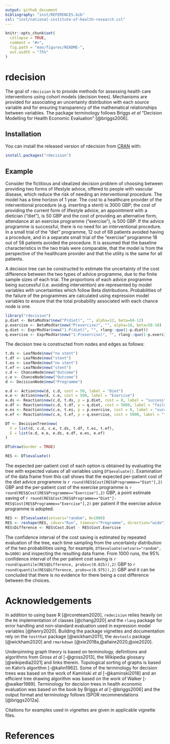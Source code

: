 ```yaml
---
output: github_document
bibliography: "inst/REFERENCES.bib"
csl: "inst/national-institute-of-health-research.csl"
---
```


<!-- README.md is generated from README.Rmd. Please edit that file -->

```r
knitr::opts_chunk$set(
  collapse = TRUE,
  comment = "#>",
  fig.path = "man/figures/README-",
  out.width = "75%"
)
```

# rdecision

<!-- badges: start -->
<!-- badges: end -->

The goal of `rdecision` is to provide methods for assessing health care 
interventions using cohort models (decision trees). Mechanisms are provided for 
associating an uncertainty distribution with each source variable and for
ensuring transparency of the mathematical relationships between variables.
The package terminology follows Briggs *et al* "Decision Modelling for Health
Economic Evaluation" [@briggs2006].


## Installation

You can install the released version of rdecision from 
[CRAN](https://CRAN.R-project.org) with:

``` r
install.packages("rdecision")
```

## Example

Consider the fictitious and idealized decision problem of choosing between
providing two 
forms of lifestyle advice, offered to people with vascular disease, which reduce
the risk of needing an interventional procedure. The model has a time horizon of 
1 year. The cost to a healthcare provider of the interventional procedure 
(e.g. inserting a stent) is 3000 GBP; the cost of providing the current form of
lifestyle advice, an appointment with a dietician ("diet"), is 50 GBP and the
cost of providing an alternative form, attendance at an exercise
programme ("exercise"), is 500 GBP. If the advice programme is successful, there
is no need for an interventional procedure. In a small trial of the "diet" 
programme, 12 out of 68 patients avoided having a procedure, and in a separate 
small trial of the "exercise" programme 18 out of 58 patients avoided the
procedure. It is assumed that the baseline characteristics in the two trials
were comparable, that the model is from the perspective of the healthcare
provider and that the utility is the same for all patients.

A decision tree can be constructed to estimate the uncertainty of the cost 
difference between the two types of advice programme, due to the finite sample 
sizes of each trial. The proportions of each advice programme being successful
(i.e. avoiding intervention) are represented by model variables with 
uncertainties which follow Beta distributions. Probabilities of the failure
of the programmes are calculated using expression model variables to ensure
that the total probability associated with each chance node is one.

```r
library("rdecision")
p.diet <- BetaModVar$new("P(diet)", "", alpha=12, beta=68-12)
p.exercise <- BetaModVar$new("P(exercise)", "", alpha=18, beta=58-18)
q.diet <- ExprModVar$new("1-P(diet)", "", rlang::quo(1-p.diet))
q.exercise <- ExprModVar$new("1-P(exercise)", "", rlang::quo(1-p.exercise))
```

The decision tree is constructed from nodes and edges as follows:
```r
t.ds <- LeafNode$new("no stent")
t.df <- LeafNode$new("stent")
t.es <- LeafNode$new("no stent")
t.ef <- LeafNode$new("stent")
c.d <- ChanceNode$new("Outcome")
c.e <- ChanceNode$new("Outcome")
d <- DecisionNode$new("Programme")

e.d <- Action$new(d, c.d, cost = 50, label = "Diet")
e.e <- Action$new(d, c.e, cost = 500, label = "Exercise")
e.ds <- Reaction$new(c.d, t.ds, p = p.diet, cost = 0, label = "success")
e.df <- Reaction$new(c.d, t.df, p = q.diet, cost = 5000, label = "failure")
e.es <- Reaction$new(c.e, t.es, p = p.exercise, cost = 0, label = "success")
e.ef <- Reaction$new(c.e, t.ef, p = q.exercise, cost = 5000, label = "failure")

DT <- DecisionTree$new(
  V = list(d, c.d, c.e, t.ds, t.df, t.es, t.ef),
  E = list(e.d, e.e, e.ds, e.df, e.es, e.ef)
)
```

```r
DT$draw(border = TRUE)
```

```r
RES <- DT$evaluate()
```
The expected per-patient cost of each option is obtained by evaluating the
tree with expected values of all variables using `DT$evaluate()`. Examination
of the data frame from this call shows that the expected per-patient cost of
the diet advice programme is `r round(RES$Cost[RES$Programme=="Diet"],2)` GBP 
and the per-patient cost of the exercise programme 
is `r round(RES$Cost[RES$Programme=="Exercise"],2)` GBP, a point estimate saving
of
`r round(RES$Cost[RES$Programme=="Diet"]-RES$Cost[RES$Programme=="Exercise"],2)`
per patient if the exercise advice programme is adopted. 

```r
RES <- DT$evaluate(setvars="random", N=1000)
RES <- reshape(RES, idvar="Run", timevar="Programme", direction="wide")
RES$Difference <- RES$Cost.Diet - RES$Cost.Exercise
```

The confidence interval of the
cost saving is estimated by repeated evaluation of the tree, each time sampling
from the uncertainty distribution of the two probabilities using, for example, 
`DT$evaluate(setvars="random", N=1000)` and inspecting the resulting data frame.
From 1000 runs, the 95% confidence interval of the per patient cost saving 
is `r round(quantile(RES$Difference, probs=c(0.025)),2)` GBP 
to `r round(quantile(RES$Difference, probs=c(0.975)),2)` GBP and it can be
concluded that there is no evidence for there being a cost difference between
the choices.

# Acknowledgements
In addition to using base R [@rcoreteam2020], `redecision` relies heavily on
the `R6` implementation of classes [@chang2020] and the `rlang` package for
error handling and non-standard evaluation used in expression model variables
[@henry2020]. Building the package vignettes and documentation rely on the
`testthat` package [@wickham2011], the `devtools` package [@wickham2020] and
`rmarkdown` [@xie2018a,@allaire2020,@xie2020].

Underpinning graph theory is based on terminology, definitions and
algorithms from Gross *et al* [-@gross2013], the Wikipedia 
glossary [@wikipedia2021] and links therein. Topological sorting of graphs
is based on Kahn's algorithm [-@kahn1962]. Some of the terminology for decision
trees was based on the work of Kamiński *et al* [-@kaminski2018] and an 
efficient tree drawing algorithm was based on the work of Walker [-@walker1989]. 
Terminology for decision trees in health economic evaluation was based on
the book by Briggs *et al* [-@briggs2006] and the output format and terminology 
follows ISPOR recommendations [@briggs2012a]. 

Citations for examples used in vignettes are given in applicable vignette
files. 

# References

